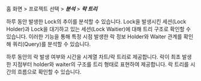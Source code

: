 홈 화면 > 프로젝트 선택 > ***분석*** > ***락 트리***

<InDoc product='cubrid,postgreslq,oracle'>

하루 동안 발생한 Lock의 추이를 분석할 수 있습니다. Lock을 발생시킨 세션(Lock Holder)과 Lock을 대기하고 있는 세션(Lock Waitier)에 대해 트리 구조로 확인할 수 있습니다. 이러한 기능을 통해 특정 시점 발생한 락 정보 Holder와 Waiter 관계를 확인해 쿼리(Query)를 분석할 수 있습니다.

</InDoc>

<Xclude product='cubrid,postgreslq,oracle'>

하루 동안의 락 발생 여부와 시간을 시계열 차트/락 트리로 제공합니다. 락이 최초 발생한 지점부터 holder와 waiter의 구조를 트리 형태로 표현하여 제공합니다. 락 트리를 시간의 흐름으로 확인할 수 있습니다.

</Xclude>